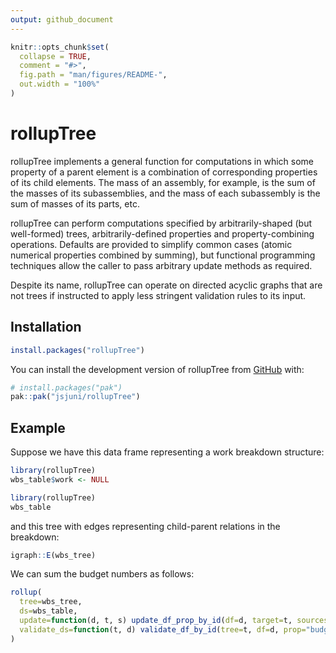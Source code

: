 ```yaml
---
output: github_document
---
```


<!-- README.md is generated from README.Rmd. Please edit that file -->

```r
knitr::opts_chunk$set(
  collapse = TRUE,
  comment = "#>",
  fig.path = "man/figures/README-",
  out.width = "100%"
)
```

# rollupTree

<!-- badges: start -->

<!-- badges: end -->

rollupTree implements a general function for computations in which some property of a parent element is a combination of corresponding properties of its child elements. The mass of an assembly, for example, is the sum of the masses of its subassemblies, and the mass of each subassembly is the sum of masses of its parts, etc.

rollupTree can perform computations specified by arbitrarily-shaped (but well-formed) trees, arbitrarily-defined properties and property-combining operations. Defaults are provided to simplify common cases (atomic numerical properties combined by summing), but functional programming techniques allow the caller to pass arbitrary update methods as required.

Despite its name, rollupTree can operate on directed acyclic graphs that are not trees if instructed to apply less stringent validation rules to its input.

## Installation

```r
install.packages("rollupTree")
```

You can install the development version of rollupTree from [GitHub](https://github.com/) with:

```r
# install.packages("pak")
pak::pak("jsjuni/rollupTree")
```

## Example

Suppose we have this data frame representing a work breakdown structure:

```r
library(rollupTree)
wbs_table$work <- NULL
```
```r
library(rollupTree)
wbs_table
```

and this tree with edges representing child-parent relations in the breakdown:

```r
igraph::E(wbs_tree)
```
We can sum the budget numbers as follows:

```r
rollup(
  tree=wbs_tree,
  ds=wbs_table,
  update=function(d, t, s) update_df_prop_by_id(df=d, target=t, sources=s, prop="budget"),
  validate_ds=function(t, d) validate_df_by_id(tree=t, df=d, prop="budget")
)
```

